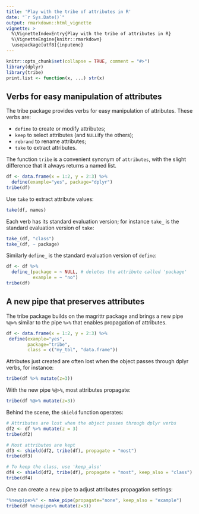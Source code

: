 ```yaml
---
title: 'Play with the tribe of attributes in R'
date: "`r Sys.Date()`"
output: rmarkdown::html_vignette
vignette: >
  %\VignetteIndexEntry{Play with the tribe of attributes in R}
  %\VignetteEngine{knitr::rmarkdown}
  \usepackage[utf8]{inputenc}
---
```


```r
knitr::opts_chunk$set(collapse = TRUE, comment = "#>")
library(dplyr)
library(tribe)
print.list <- function(x, ...) str(x)
```


## Verbs for easy manipulation of attributes

The tribe package provides verbs for easy manipulation of attributes. 
These verbs are: 

  - `define` to create or modify attributes; 
  - `keep` to select attributes (and `NULL`ify the others);
  - `rebrand` to rename attributes; 
  - `take` to extract attributes. 

The function `tribe` is a convenient synonym of `attributes`, 
with the slight difference that it always returns a named list. 

```r
df <- data.frame(x = 1:2, y = 2:3) %>%
  define(example="yes", package="dplyr")
tribe(df)
```

Use `take` to extract attribute values: 

```r
take(df, names)
```

Each verb has its standard evaluation version; for instance `take_` is the standard evaluation version of `take`: 

```r
take_(df, "class")
take_(df, ~ package)
```

Similarly `define_` is the standard evaluation version of `define`: 

```r
df <- df %>%
  define_(package = ~ NULL, # deletes the attribute called 'package'
          example = ~ "no")
tribe(df)
```


## A new pipe that preserves attributes

The tribe package builds on the magrittr package and brings a new pipe `%@>%` similar to the pipe `%>%` that enables propagation of attributes. 

```r
df <- data.frame(x = 1:2, y = 2:3) %>%
 define(example="yes",
        package="tribe", 
        class = c("my_tbl", "data.frame"))
```

Attributes just created are often lost when the object passes through dplyr verbs, for instance: 

```r
tribe(df %>% mutate(z=3))
```

With the new pipe `%@>%`, most attributes propagate: 

```r
tribe(df %@>% mutate(z=3))
```

Behind the scene, the `shield` function operates: 

```r
# Attributes are lost when the object passes through dplyr verbs
df2 <- df %>% mutate(z = 3)
tribe(df2)

# Most attributes are kept
df3 <- shield(df2, tribe(df), propagate = "most")
tribe(df3)

# To keep the class, use 'keep_also'
df4 <- shield(df2, tribe(df), propagate = "most", keep_also = "class")
tribe(df4)
```

One can create a new pipe to adjust attributes propagation settings: 

```r
"%newpipe>%" <- make_pipe(propagate="none", keep_also = "example")
tribe(df %newpipe>% mutate(z=3))
```
